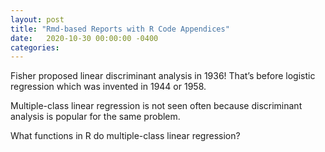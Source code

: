```yaml
---
layout: post
title: "Rmd-based Reports with R Code Appendices"
date:   2020-10-30 00:00:00 -0400
categories: 
---
```





<!--
How to link to local assets:

  [text]({{ site.url }}/assets/file.pdf)
  ![]({{ site.url }}/assets/image.jpg)
  
-->

Fisher proposed linear discriminant analysis in 1936!
That's before logistic regression which was invented in 1944 or 1958.


Multiple-class linear regression is not seen often because discriminant
analysis is popular for the same problem.

What functions in R do multiple-class linear regression?

